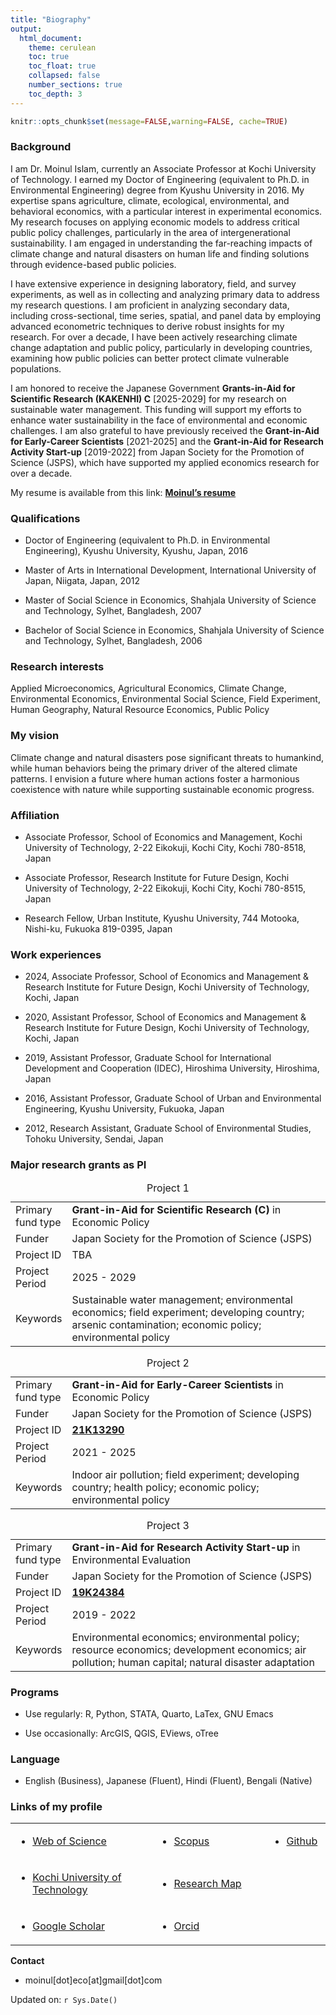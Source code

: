 ```yaml
---
title: "Biography"
output:
  html_document:
    theme: cerulean
    toc: true
    toc_float: true
    collapsed: false
    number_sections: true
    toc_depth: 3
---
```


```r
knitr::opts_chunk$set(message=FALSE,warning=FALSE, cache=TRUE)
```

### Background

I am Dr. Moinul Islam, currently an Associate Professor at Kochi University of Technology. I earned my Doctor of Engineering (equivalent to Ph.D. in Environmental Engineering) degree from Kyushu University in 2016. My expertise spans agriculture, climate, ecological, environmental, and behavioral economics, with a particular interest in experimental economics. My research focuses on applying economic models to address critical public policy challenges, particularly in the area of intergenerational sustainability. I am engaged in understanding the far-reaching impacts of climate change and natural disasters on human life and finding solutions through evidence-based public policies.

I have extensive experience in designing laboratory, field, and survey experiments, as well as in collecting and analyzing primary data to address my research questions. I am proficient in analyzing secondary data, including cross-sectional, time series, spatial, and panel data by employing advanced econometric techniques to derive robust insights for my research. For over a decade, I have been actively researching climate change adaptation and public policy, particularly in developing countries, examining how public policies can better protect climate vulnerable populations.

I am honored to receive the Japanese Government **Grants-in-Aid for Scientific Research (KAKENHI) C** [2025-2029] for my research on sustainable water management. This funding will support my efforts to enhance water sustainability in the face of environmental and economic challenges. I am also grateful to have previously received the **Grant-in-Aid for Early-Career Scientists** [2021-2025] and the **Grant-in-Aid for Research Activity Start-up** [2019-2022] from Japan Society for the Promotion of Science (JSPS), which have supported my applied economics research for over a decade. 

My resume is available from this link: [**Moinul's resume**](https://moineco.github.io/moinul_resume/moinul_resume.pdf)

### Qualifications

-   Doctor of Engineering (equivalent to Ph.D. in Environmental Engineering), Kyushu University, Kyushu, Japan, 2016

-   Master of Arts in International Development, International University of Japan, Niigata, Japan, 2012

-   Master of Social Science in Economics, Shahjala University of Science and Technology, Sylhet, Bangladesh, 2007

-   Bachelor of Social Science in Economics, Shahjala University of Science and Technology, Sylhet, Bangladesh, 2006

### Research interests

Applied Microeconomics, Agricultural Economics, Climate Change, Environmental Economics, Environmental Social Science, Field Experiment, Human Geography, Natural Resource Economics, Public Policy

### My vision

Climate change and natural disasters pose significant threats to humankind, while human behaviors being the primary driver of the altered climate patterns. I envision a future where human actions foster a harmonious coexistence with nature while supporting sustainable economic progress.

### Affiliation

-   Associate Professor, School of Economics and Management, Kochi University of Technology, 2-22 Eikokuji, Kochi City, Kochi 780-8518, Japan

-   Associate Professor, Research Institute for Future Design, Kochi University of Technology, 2-22 Eikokuji, Kochi City, Kochi 780-8515, Japan

-   Research Fellow, Urban Institute, Kyushu University, 744 Motooka, Nishi-ku, Fukuoka 819-0395, Japan

### Work experiences

-   2024, Associate Professor, School of Economics and Management & Research Institute for Future Design, Kochi University of Technology, Kochi, Japan

-   2020, Assistant Professor, School of Economics and Management & Research Institute for Future Design, Kochi University of Technology, Kochi, Japan

-   2019, Assistant Professor, Graduate School for International Development and Cooperation (IDEC), Hiroshima University, Hiroshima, Japan

-   2016, Assistant Professor, Graduate School of Urban and Environmental Engineering, Kyushu University, Fukuoka, Japan

-   2012, Research Assistant, Graduate School of Environmental Studies, Tohoku University, Sendai, Japan

### Major research grants as PI

::: {#tbl-panel layout-ncol="2"}
+-------------------+-----------------------------------------------------------------------------------------------------------------------------------------------------------+
| Primary fund type | **Grant-in-Aid for Scientific Research (C)** in Economic Policy                                                                                           |
+-------------------+-----------------------------------------------------------------------------------------------------------------------------------------------------------+
| Funder            | Japan Society for the Promotion of Science (JSPS)                                                                                                         |
+-------------------+-----------------------------------------------------------------------------------------------------------------------------------------------------------+
| Project ID        | TBA                                                                                                                                                       |
+-------------------+-----------------------------------------------------------------------------------------------------------------------------------------------------------+
| Project Period    | 2025 - 2029                                                                                                                                               |
+-------------------+-----------------------------------------------------------------------------------------------------------------------------------------------------------+
| Keywords          | Sustainable water management; environmental economics; field experiment; developing country; arsenic contamination; economic policy; environmental policy |
+-------------------+-----------------------------------------------------------------------------------------------------------------------------------------------------------+

: Project 1

+-------------------+------------------------------------------------------------------------------------------------------------------+
| Primary fund type | **Grant-in-Aid for Early-Career Scientists** in Economic Policy                                                  |
+-------------------+------------------------------------------------------------------------------------------------------------------+
| Funder            | Japan Society for the Promotion of Science (JSPS)                                                                |
+-------------------+------------------------------------------------------------------------------------------------------------------+
| Project ID        | [**21K13290**](https://kaken.nii.ac.jp/en/grant/KAKENHI-PROJECT-21K13290/)                                       |
+-------------------+------------------------------------------------------------------------------------------------------------------+
| Project Period    | 2021 - 2025                                                                                                      |
+-------------------+------------------------------------------------------------------------------------------------------------------+
| Keywords          | Indoor air pollution; field experiment; developing country; health policy; economic policy; environmental policy |
+-------------------+------------------------------------------------------------------------------------------------------------------+

: Project 2

+-------------------+-----------------------------------------------------------------------------------------------------------------------------------------------------+
| Primary fund type | **Grant-in-Aid for Research Activity Start-up** in Environmental Evaluation                                                                         |
+-------------------+-----------------------------------------------------------------------------------------------------------------------------------------------------+
| Funder            | Japan Society for the Promotion of Science (JSPS)                                                                                                   |
+-------------------+-----------------------------------------------------------------------------------------------------------------------------------------------------+
| Project ID        | [**19K24384**](https://kaken.nii.ac.jp/en/grant/KAKENHI-PROJECT-19K24384/)                                                                          |
+-------------------+-----------------------------------------------------------------------------------------------------------------------------------------------------+
| Project Period    | 2019 - 2022                                                                                                                                         |
+-------------------+-----------------------------------------------------------------------------------------------------------------------------------------------------+
| Keywords          | Environmental economics; environmental policy; resource economics; development economics; air pollution; human capital; natural disaster adaptation |
+-------------------+-----------------------------------------------------------------------------------------------------------------------------------------------------+

: Project 3
:::

### Programs

-   Use regularly: R, Python, STATA, Quarto, LaTex, GNU Emacs

-   Use occasionally: ArcGIS, QGIS, EViews, oTree

### Language

-   English (Business), Japanese (Fluent), Hindi (Fluent), Bengali (Native)

### Links of my profile

+-------------------------------------------------------------------------------------------------+-----------------------------------------------------------------------------+------------------------------------------+
| -   [Web of Science](https://www.webofscience.com/wos/author/record/M-9369-2019)                | -   [Scopus](https://www.scopus.com/authid/detail.uri?authorId=55348122400) | -   [Github](https://github.com/moineco) |
+-------------------------------------------------------------------------------------------------+-----------------------------------------------------------------------------+------------------------------------------+
| -   [Kochi University of Technology](https://www.kochi-tech.ac.jp/profile/ja/islam-moinul.html) | -   [Research Map](https://researchmap.jp/moinul/?lang=english)             |                                          |
+-------------------------------------------------------------------------------------------------+-----------------------------------------------------------------------------+------------------------------------------+
| -   [Google Scholar](https://scholar.google.co.jp/citations?user=UTZTmJ0AAAAJ&hl=en)            | -   [Orcid](https://orcid.org/0000-0002-0309-3156)                          |                                          |
+-------------------------------------------------------------------------------------------------+-----------------------------------------------------------------------------+------------------------------------------+

**Contact**

-   moinul[dot]eco[at]gmail[dot]com

Updated on: `r Sys.Date()`
